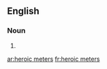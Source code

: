==English==

===Noun===
{{head|en|plural|head=[[heroic]] [[meters]]}}

# {{plural of|heroic meter|lang=en|nocat=1}}

[[ar:heroic meters]]
[[fr:heroic meters]]